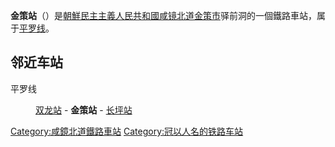{{unreferenced|time=2015-02-08T12:54:38+00:00}}
{{朝鮮半島車站資訊
|公司色 = blue
|文字色 = 
|站名 = 金策站
|圖片 = 
|pxl = 
|圖片說明 =
|前一站 = [[双龙站_(咸镜北道)|双龙]]
|前一站距離 = 6.4
|後一站距離 = 6.3
|後一站 = [[长坪站|长坪]]
|所屬路線 = [[平罗线|平罗线]]
|距離 = 544.6
|起點站 = [[平壤站|平壤]]
|諺文 = 김책역
|朝鮮漢字 = 金策驛
|文觀部式 = Gimchaek-yeok
|馬-賴式 = Kimch'aek-yŏk
|副站名 = 
|車站編號 = 
|停站路線數 = 
|所屬公司 = [[朝鮮民主主義人民共和國鐵道省|朝鮮民主主義人民共和國鐵道省]]
|所在地 =[[咸镜北道|咸镜北道]][[金策市|金策市]]驿前洞
|車站構造 = 地面车站
|月台配置 = 
|啟用年月日 =
|廢站年月日 = 
|上下車人次 = 
|統計年度 = 
|轉車 = 
|備註 = 
|全寬備註 = 
}}

'''金策站'''（{{lang-ko|김책역}}）是[[朝鮮民主主義人民共和國|朝鮮民主主義人民共和國]][[咸镜北道|咸镜北道]][[金策市|金策市]]驿前洞的一個鐵路車站，属于[[平罗线|平罗线]]。

==邻近车站==
平罗线
:[[双龙站_(咸镜北道)|双龙站]] - '''金策站''' - [[长坪站|长坪站]]

{{朝鲜铁路小作品}}

{{平罗线}}

[[Category:咸鏡北道鐵路車站|Category:咸鏡北道鐵路車站]]
[[Category:冠以人名的铁路车站|Category:冠以人名的铁路车站]]